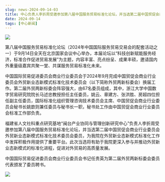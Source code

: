 ```yaml
---
slug: news-2024-09-14-03
title: 中心负责人李折周受邀参加第八届中国服务贸易标准化论坛，并当选第二届中国贸促会商业行业委员会外贸新业态新模式标准化技术委员会委员
date: 2024-09-14
tags: [中心新闻]
---
```


![](https://fjticmirc-news-img-1373554746.cos.ap-nanjing.myqcloud.com/news/2024-09-14-01.jpg)

<!-- 在此粘贴正文（可直接从 Word 粘贴，建议适当加小标题/加粗，并使用 /img/news/ 路径插图） -->

第八届中国服务贸易标准化论坛（2024年中国国际服务贸易交易会的配套活动之一）于9月14日全天在北京国家会议中心举办，本届论坛以“科技创新赋能服务经济，标准合作促进贸易发展”为主题，内容丰富、亮点纷呈、成果丰硕，邀请国内外重量级嘉宾共聚一堂、共谋服务贸易标准化未来。

中国国际贸易促进委员会商业行业委员会于2024年9月完成中国贸促会商业行业委员会外贸新业态新模式标准化技术委员会（以下简称外贸两新标委会）换届工作。第二届外贸两新标委会阵容强大，由67名委员组成，其中，浙江大学中国数字贸易研究院院长马述忠教授担任主任委员，姚云、章建方、张洪胜、房超四位担任副主任委员，国际标准化组织管理咨询技术委员会主席、中国贸促会商业行业委员会秘书长姚歆则兼任委员与秘书长一职，秘书处工作由中国贸促会商业行业委员会标准工作部负责。

福建省人文社科重点研究基地“闽台产业协同与管理创新研究中心”负责人李折周受邀参加第八届中国服务贸易标准化论坛，并当选第二届中国贸促会商业行业委员会外贸新业态新模式标准化技术委员会委员，为我院在外贸新业态新模式标准化工作中发挥积极作用提供了重要平台。此次当选将有助于我院更深入参与并推动外贸新业态新模式的标准化进程，促进对外贸易的高质量发展。

中国国际贸易促进委员会商业行业委员会书记任贵英为第二届外贸两新标委会委员代表颁发了委员聘书。

![](https://fjticmirc-news-img-1373554746.cos.ap-nanjing.myqcloud.com/news/2024-09-14-02.jpg)
